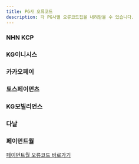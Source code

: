 ```yaml
---
title: PG사 오류코드
description: 각 PG사별 오류코드집을 내려받을 수 있습니다.
---
```



### NHN KCP

<File src={nhnKcpCode} captionInside="NHN KCP 오류코드 다운로드" />

### KG이니시스

<File src={inicisCode} captionInside="KG이니시스 오류코드 다운로드" />

### 카카오페이

<File src={kakaoCode} captionInside="카카오페이 오류코드 다운로드" />

### 토스페이먼츠

<File src={tosspaymentsCode} captionInside="토스페이먼츠 오류코드 다운로드" />

### KG모빌리언스

<File
  src={kgPhoneCode}
  captionInside="KG모빌리언스 휴대폰 결제 오류코드 다운로드"
/>

<File
  src={kgPhoneCancelCode}
  captionInside="KG모빌리언스 휴대폰 결제 취소 오류코드 다운로드"
/>

### 다날

<File src={danalCode} captionInside="다날 오류코드 다운로드" />

### 페이먼트월

[페이먼트월 오류코드 바로가기](https://docs.paymentwall.com/integration/direct/brick/error-codes)
